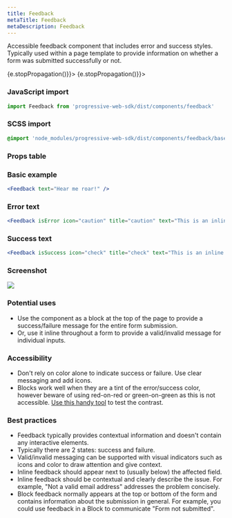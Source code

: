 ```yaml
---
title: Feedback
metaTitle: Feedback
metaDescription: Feedback
---
```



<div class="component-intro">

Accessible feedback component that includes error and success styles. Typically used within a page template to provide information on whether a form was submitted successfully or not.

</div>

<div onClick={(e) => {e.stopPropagation()}}>
<Tabs activeIndex={0} className="devcenter">
<TabsPanel title="Code" onClick={(e) => {e.stopPropagation()}}>

### JavaScript import

```jsx
import Feedback from 'progressive-web-sdk/dist/components/feedback'
```

### SCSS import

```scss
@import 'node_modules/progressive-web-sdk/dist/components/feedback/base';
```

### Props table

<PropsTable propMetaData={props.componentMetadata.childrenComponentProp} />

### Basic example

```jsx react-live=true
<Feedback text="Hear me roar!" />
```

### Error text

```jsx react-live=true
<Feedback isError icon="caution" title="caution" text="This is an inline error message." />
```

### Success text

```jsx react-live=true
<Feedback isSuccess icon="check" title="check" text="This is an inline success message." />
```

</TabsPanel>
<TabsPanel title="Design" class="markdown">

### Screenshot

![](./images/components/feedback/feedback-uikit.png)

### Potential uses

-   Use the component as a block at the top of the page to provide a success/failure message for the entire form submission.
-   Or, use it inline throughout a form to provide a valid/invalid message for individual inputs.

### Accessibility

-   Don't rely on color alone to indicate success or failure. Use clear messaging and add icons.
-   Blocks work well when they are a tint of the error/success color, however beware of using red-on-red or green-on-green as this is not accessible. [Use this handy tool](http://www.contrastchecker.com) to test the contrast.

### Best practices

-   Feedback typically provides contextual information and doesn't contain any interactive elements.
-   Typically there are 2 states: success and failure.
-   Valid/invalid messaging can be supported with visual indicators such as icons and color to draw attention and give context.
-   Inline feedback should appear next to (usually below) the affected field.
-   Inline feedback should be contextual and clearly describe the issue. For example, "Not a valid email address" addresses the problem concisely.
-   Block feedback normally appears at the top or bottom of the form and contains information about the submission in general. For example, you could use feedback in a Block to communicate "Form not submitted".

</TabsPanel>
</Tabs>
</div>
